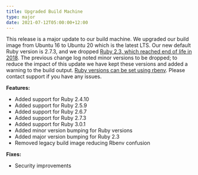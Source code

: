 ```yaml
---
title: Upgraded Build Machine
type: major
date: 2021-07-12T05:00:00+12:00
---
```

This release is a major update to our build machine. We upgraded our build image from Ubuntu 16 to Ubuntu 20 which is the latest LTS. Our new default Ruby version is 2.7.3, and we dropped [Ruby 2.3, which reached end of life in 2018](https://www.ruby-lang.org/en/news/2019/03/31/support-of-ruby-2-3-has-ended/). The previous change log noted minor versions to be dropped; to reduce the impact of this update we have kept these versions and added a warning to the build output. [Ruby versions can be set using rbenv](/documentation/build/setup/ruby-versions/#ruby-versions). Please contact support if you have any issues.

**Features:**

* Added support for Ruby 2.4.10
* Added support for Ruby 2.5.9
* Added support for Ruby 2.6.7
* Added support for Ruby 2.7.3
* Added support for Ruby 3.0.1
* Added minor version bumping for Ruby versions
* Added major version bumping for Ruby 2.3
* Removed legacy build image reducing Rbenv confusion

**Fixes:**

* Security improvements

